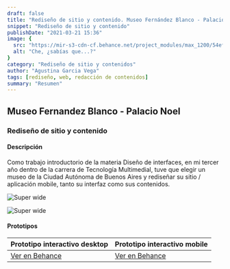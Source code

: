 ```yaml
---
draft: false
title: "Rediseño de sitio y contenido. Museo Fernández Blanco - Palacio Noel"
snippet: "Rediseño de sitio y contenido"
publishDate: "2021-03-21 15:36"
image: {
  src: "https://mir-s3-cdn-cf.behance.net/project_modules/max_1200/54ef3f115907485.6057d0a66ad84.jpg",
  alt: "Che, ¿sabías que...?"
}
category: "Rediseño de sitio y contenidos"
author: "Agustina Garcia Vega"
tags: [rediseño, web, redacción de contenidos]
summary: "Resumen"
---
```




## Museo Fernandez Blanco - Palacio Noel
### Rediseño de sitio y contenido

#### <a name="Descripción"></a>Descripción

Como trabajo introductorio de la materia Diseño de interfaces, en mi tercer año dentro de la carrera de Tecnología Multimedial, tuve que elegir un museo de la Ciudad Autónoma de Buenos Aires y rediseñar su sitio / aplicación mobile, tanto su interfaz como sus contenidos.

![Super wide](https://mir-s3-cdn-cf.behance.net/project_modules/max_1200/84e9e0115907485.6057d08ae03e0.jpg)

![Super wide](https://mir-s3-cdn-cf.behance.net/project_modules/max_1200/62111c115907485.6057d08ae0a5a.jpg)


#### Prototipos

| Prototipo interactivo desktop | Prototipo interactivo mobile |
| :-------------- | :-------------- |
|<a href="https://www.behance.net/gallery/113711881/Palacio-Noel-Prototipo-Interactivo-Desktop">Ver en Behance</a>|<a href="https://www.behance.net/gallery/113700695/Palacio-Noel-Prototipo-Interactivo-Mobile">Ver en Behance</a>|
